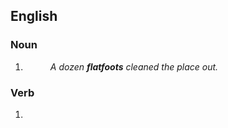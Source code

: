 ==English==

===Noun===
{{head|en|noun form}}

# {{plural of|flatfoot|lang=en}}
#: ''A dozen '''flatfoots''' cleaned the place out.''

===Verb===
{{head|en|verb form}}

# {{en-third-person singular of|flatfoot}}